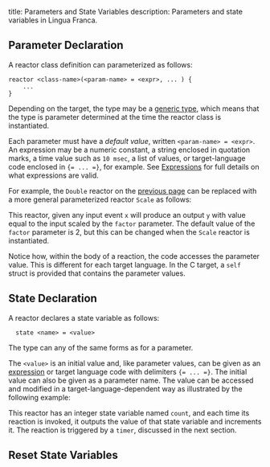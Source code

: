 title: Parameters and State Variables
description: Parameters and state variables in Lingua Franca.

## Parameter Declaration

A reactor class definition can parameterized as follows:



```lf
reactor <class-name>(<param-name> = <expr>, ... ) {
    ...
}
```



Depending on the target, the type may be a [generic type](../writing-reactors/generics.mdx), which means that the type is parameter determined at the time the reactor class is instantiated.

Each parameter must have a _default value_, written `<param-name> = <expr>`. An expression may be a numeric constant, a string enclosed in quotation marks, a time value such as `10 msec`, a list of values, or target-language code enclosed in `{= ... =}`, for example. See [Expressions](../reference/expressions.mdx) for full details on what expressions are valid.

For example, the `Double` reactor on the [previous page](../writing-reactors/inputs-and-outputs.mdx) can be replaced with a more general parameterized reactor `Scale` as follows:



This reactor, given any input event `x` will produce an output `y` with value equal to the input scaled by the `factor` parameter. The default value of the `factor` parameter is 2, but this can be changed when the `Scale` reactor is instantiated.

Notice how, within the body of a reaction, the code accesses the parameter value. This is different for each target language. <span class="lf-c">In the C target, a `self` struct is provided that contains the parameter values.</span>

## State Declaration

A reactor declares a state variable as follows:



```lf
  state <name> = <value>
```


The type can any of the same forms as for a parameter.

The `<value>` is an initial value and, like parameter values, can be given as an [expression](../reference/expressions.mdx) or target language code with delimiters `{= ... =}`. The initial value can also be given as a parameter name. The value can be accessed and modified in a target-language-dependent way as illustrated by the following example:



This reactor has an integer state variable named `count`, and each time its reaction is invoked, it outputs the value of that state variable and increments it. The reaction is triggered by a `timer`, discussed in the next section.

## Reset State Variables


